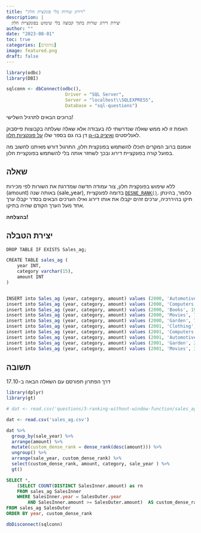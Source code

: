 ```yaml
---
title: "דירוג שורות בלי פונקצית חלון"
description: |
  יצירת דירוג שורות בתוך קבוצה בלי שימוש בפונקציית חלון
author: ""
date: "2023-08-01"
toc: true
categories: [מתקדם]
image: featured.png
draft: false
---
```


```r
library(odbc)
library(DBI)

sqlconn <- dbConnect(odbc(),
                      Driver = "SQL Server",
                      Server = "localhost\\SQLEXPRESS",
                      Database = "sql-questions")

```



ברוכים הבאים לתרגיל השלישי!

האמת זו לא ממש שאלה שנדרשתי לה בעבודה אלא שאלה שעלתה בקבוצות פייסבוק לאנליסטים [ואיציק בן-גן](https://www.linkedin.com/pulse/%D7%90%D7%99%D7%A6%D7%99%D7%A7-%D7%91%D7%9F-%D7%92%D7%9F-%D7%9E%D7%95%D7%9E%D7%97%D7%94-t-sql-smadar-peled) דן בה גם בספר שלו [על פונקציות חלון](https://www.amazon.com/T-SQL-Window-Functions-Developer-Reference/dp/0135861446).

 אומנם ברוב המקרים תוכלו להשתמש בפונקצית חלון, התרגול דורש מאיתנו לחשוב מה בפועל קורה בפונקציית דירוג ובכך לשחזר אותה בלי להשתמש בפונקציית חלון.

## שאלה

ללא שימוש בפונקצית חלון, צור עמודה חדשה שמדרגת את השורות לפי מכירות (amount) באותה שנה (sale_year), בדומה לפונקציית [`DESNE_RANK()`](https://learn.microsoft.com/en-us/sql/t-sql/functions/dense-rank-transact-sql?view=sql-server-ver16). כלומר, בהינתן תיקו בהיררכיה, ערכים זהים יקבלו את אותו דירוג ואילו הערכים הבאים בסדר יקבלו ערך אחד מעל הערך הקודם שהיה בתיקו.

**בהצלחה!**

## יצירת הטבלה

```r

DROP TABLE IF EXISTS Sales_ag;

CREATE TABLE sales_ag (
	year INT,
	category varchar(15),
	amount INT
)


INSERT into Sales_ag (year, category, amount) values (2000, 'Automotive', 89);
insert into Sales_ag (year, category, amount) values (2000, 'Computers', 59);
insert into Sales_ag (year, category, amount) values (2000, 'Books', 19);
insert into Sales_ag (year, category, amount) values (2000, 'Movies', 74);
insert into Sales_ag (year, category, amount) values (2000, 'Garden', 74);
insert into Sales_ag (year, category, amount) values (2001, 'Clothing', 49);
insert into Sales_ag (year, category, amount) values (2001, 'Computers', 53);
insert into Sales_ag (year, category, amount) values (2001, 'Automotive', 65);
insert into Sales_ag (year, category, amount) values (2001, 'Garden', 24);
insert into Sales_ag (year, category, amount) values (2001, 'Movies', 39);
```


## תשובה

דרך הפתרון תפורסם עם השאלה הבאה ב-17.10

```r
library(dplyr)
library(gt)

# dat <- read.csv('questions/3-ranking-without-window-function/sales_ag.csv')

dat <- read.csv('sales_ag.csv')

dat %>% 
  group_by(sale_year) %>% 
  arrange(amount) %>% 
  mutate(custom_dense_rank = dense_rank(desc(amount))) %>% 
  ungroup() %>% 
  arrange(sale_year, custom_dense_rank) %>% 
  select(custom_dense_rank, amount, category, sale_year ) %>% 
  gt()
```



```sql
SELECT *,
	(SELECT COUNT(DISTINCT SalesInner.amount) as rn
	FROM sales_ag SalesInner
	WHERE SalesInner.year = SalesOuter.year
		AND SalesInner.amount >= SalesOuter.amount)  AS custom_dense_rank
FROM sales_ag SalesOuter
ORDER BY year, custom_dense_rank
```

```r
dbDisconnect(sqlconn)
```
